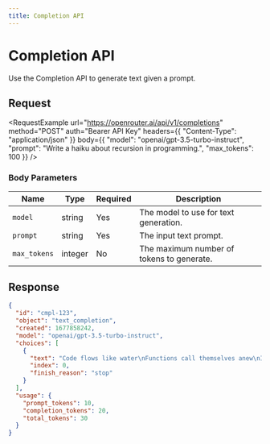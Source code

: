 ```yaml
---
title: Completion API
---
```


# Completion API

Use the Completion API to generate text given a prompt.

<Endpoint
    method="POST"
    url="https://openrouter.ai/api/v1/completions"
    auth="Bearer API Key"
/>

## Request

<RequestExample
    url="https://openrouter.ai/api/v1/completions"
    method="POST"
    auth="Bearer API Key"
    headers={{
        "Content-Type": "application/json"
    }}
    body={{
        "model": "openai/gpt-3.5-turbo-instruct",
        "prompt": "Write a haiku about recursion in programming.",
        "max_tokens": 100
    }}
/>

### Body Parameters

| Name        | Type     | Required | Description |
|-------------|----------|----------|-------------|
| `model`     | string   | Yes      | The model to use for text generation. |
| `prompt`    | string   | Yes      | The input text prompt. |
| `max_tokens`| integer  | No       | The maximum number of tokens to generate. |

## Response

```json
{
  "id": "cmpl-123",
  "object": "text_completion",
  "created": 1677858242,
  "model": "openai/gpt-3.5-turbo-instruct",
  "choices": [
    {
      "text": "Code flows like water\nFunctions call themselves anew\nInfinite mirrors",
      "index": 0,
      "finish_reason": "stop"
    }
  ],
  "usage": {
    "prompt_tokens": 10,
    "completion_tokens": 20,
    "total_tokens": 30
  }
}
